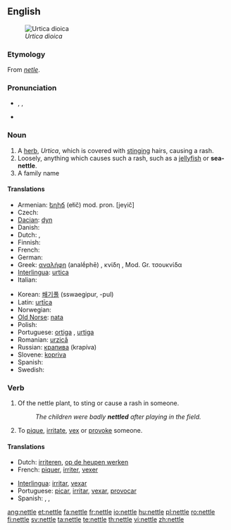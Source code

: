 ==English==
{{wikipedia}}
[[File:Braendenaelde.jpg|thumb|right|''Urtica dioica'']]

===Etymology===
From {{etyl|ang}} ''[[netle]]''.

===Pronunciation===
* {{enPR|nĕt'(ə)l}}, {{IPA|/ˈnet(ə)l/}}, {{SAMPA|/"net(@)l/}}
* {{audio|en-us-nettle.ogg|Audio (US)}}
*: {{rhymes|ɛt(ə)l}}

===Noun===
{{en-noun}}

# A [[herb]], ''Urtica'', which is covered with [[sting]]ing hairs, causing a rash.
# Loosely, anything which causes such a rash, such as a [[jellyfish]] or '''sea-nettle'''.
# A family name

====Translations====
{{trans-top}}
* Armenian: [[եղիճ]] (ełič) mod. pron. [jeγič]
* Czech: {{t-|cs|kopřiva|f}}
* [[Dacian]]: [[dyn]]
* Danish: {{t|da|nælde|c}}
* Dutch: {{t-|nl|netel|m}}, {{t+|nl|brandnetel|m}}
* Finnish: {{t+|fi|nokkonen}}
* French: {{t+|fr|ortie|f}}
* German: {{t+|de|Nessel|f}}
* Greek: [[αναλήφη]] (analḗphē) {{f}}, κνίδη {{f}}, Mod. Gr. τσουκνίδα {{f}}
* [[Interlingua]]: [[urtica]]
* Italian: {{t-|it|ortica}}
{{trans-mid}}
* Korean: [[쐐기풀]] (sswaegipur, -pul)
* Latin: [[urtīca]]
* Norwegian: {{t|no|nesle|c}}
* [[Old Norse]]: [[nata]]
* Polish: {{t+|pl|pokrzywa|f}}
* Portuguese: [[ortiga]] {{f}}, [[urtiga]] {{f}}
* Romanian: [[urzică]]
* Russian: [[крапива]] {{f}} (krapíva)
* Slovene: [[kopriva]] {{f}}
* Spanish: {{t+|es|ortiga|f}}
* Swedish: {{t|sv|nässla|c}}
{{trans-bottom}}

===Verb===
{{en-verb|nettl|ing}}

# Of the nettle plant, to sting or cause a rash in someone.
#: ''The children were badly '''nettled''' after playing in the field.''
# To [[pique]], [[irritate]], [[vex]] or [[provoke]] someone.

====Translations====
{{trans-top}}
* Dutch: [[irriteren]], [[op de heupen werken]]
* French: [[piquer]], [[irriter]], [[vexer]]
{{trans-mid}}
* [[Interlingua]]: [[irritar]], [[vexar]]
* Portuguese: [[picar]], [[irritar]], [[vexar]], [[provocar]]
* Spanish: {{t+|es|picar}}, {{t+|es|irritar}}, {{t-|es|provocar}}
{{trans-bottom}}

[[ang:nettle]]
[[et:nettle]]
[[fa:nettle]]
[[fr:nettle]]
[[io:nettle]]
[[hu:nettle]]
[[pl:nettle]]
[[ro:nettle]]
[[fi:nettle]]
[[sv:nettle]]
[[ta:nettle]]
[[te:nettle]]
[[th:nettle]]
[[vi:nettle]]
[[zh:nettle]]